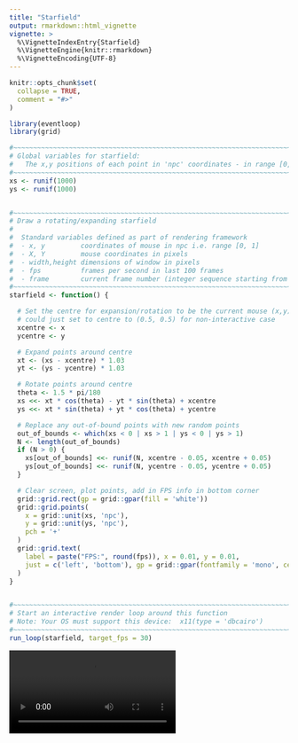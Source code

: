 ```yaml
---
title: "Starfield"
output: rmarkdown::html_vignette
vignette: >
  %\VignetteIndexEntry{Starfield}
  %\VignetteEngine{knitr::rmarkdown}
  %\VignetteEncoding{UTF-8}
---
```


```r
knitr::opts_chunk$set(
  collapse = TRUE,
  comment = "#>"
)
```

```r
library(eventloop)
library(grid)

#~~~~~~~~~~~~~~~~~~~~~~~~~~~~~~~~~~~~~~~~~~~~~~~~~~~~~~~~~~~~~~~~~~~~~~~~~~~~~
# Global variables for starfield:
#   The x,y positions of each point in 'npc' coordinates - in range [0, 1]
#~~~~~~~~~~~~~~~~~~~~~~~~~~~~~~~~~~~~~~~~~~~~~~~~~~~~~~~~~~~~~~~~~~~~~~~~~~~~~
xs <- runif(1000)
ys <- runif(1000)


#~~~~~~~~~~~~~~~~~~~~~~~~~~~~~~~~~~~~~~~~~~~~~~~~~~~~~~~~~~~~~~~~~~~~~~~~~~~~~
# Draw a rotating/expanding starfield
#
#  Standard variables defined as part of rendering framework
#  - x, y         coordinates of mouse in npc i.e. range [0, 1]
#  - X, Y         mouse coordinates in pixels
#  - width,height dimensions of window in pixels
#  - fps          frames per second in last 100 frames
#  - frame        current frame number (integer sequence starting from 1)
#~~~~~~~~~~~~~~~~~~~~~~~~~~~~~~~~~~~~~~~~~~~~~~~~~~~~~~~~~~~~~~~~~~~~~~~~~~~~~
starfield <- function() {

  # Set the centre for expansion/rotation to be the current mouse (x,y)
  # could just set to centre to (0.5, 0.5) for non-interactive case
  xcentre <- x
  ycentre <- y

  # Expand points around centre
  xt <- (xs - xcentre) * 1.03
  yt <- (ys - ycentre) * 1.03

  # Rotate points around centre
  theta <- 1.5 * pi/180
  xs <<- xt * cos(theta) - yt * sin(theta) + xcentre
  ys <<- xt * sin(theta) + yt * cos(theta) + ycentre

  # Replace any out-of-bound points with new random points
  out_of_bounds <- which(xs < 0 | xs > 1 | ys < 0 | ys > 1)
  N <- length(out_of_bounds)
  if (N > 0) {
    xs[out_of_bounds] <<- runif(N, xcentre - 0.05, xcentre + 0.05)
    ys[out_of_bounds] <<- runif(N, ycentre - 0.05, ycentre + 0.05)
  }

  # Clear screen, plot points, add in FPS info in bottom corner
  grid::grid.rect(gp = grid::gpar(fill = 'white'))
  grid::grid.points(
    x = grid::unit(xs, 'npc'),
    y = grid::unit(ys, 'npc'),
    pch = '+'
  )
  grid::grid.text(
    label = paste("FPS:", round(fps)), x = 0.01, y = 0.01,
    just = c('left', 'bottom'), gp = grid::gpar(fontfamily = 'mono', cex = 2)
  )
}


#~~~~~~~~~~~~~~~~~~~~~~~~~~~~~~~~~~~~~~~~~~~~~~~~~~~~~~~~~~~~~~~~~~~~~~~~~~~~~
# Start an interactive render loop around this function
# Note: Your OS must support this device:  x11(type = 'dbcairo')
#~~~~~~~~~~~~~~~~~~~~~~~~~~~~~~~~~~~~~~~~~~~~~~~~~~~~~~~~~~~~~~~~~~~~~~~~~~~~~
run_loop(starfield, target_fps = 30)
```



<video controls>
  <source src="images/starfield.mp4" type="video/mp4">
  Your browser does not support the video tag.
</video> 
